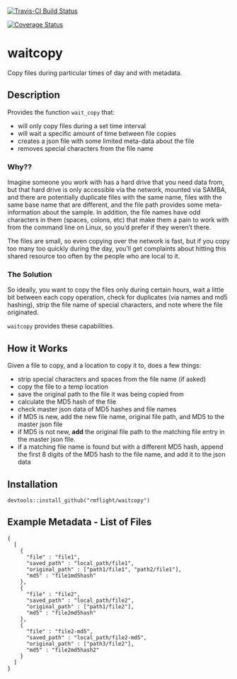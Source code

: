 [![Travis-CI Build Status](https://travis-ci.org/rmflight/waitcopy.svg?branch=master)](https://travis-ci.org/rmflight/waitcopy)

[![Coverage Status](https://img.shields.io/codecov/c/github/rmflight/waitcopy/master.svg)](https://codecov.io/github/rmflight/waitcopy?branch=master)

# waitcopy

Copy files during particular times of day and with metadata.

## Description

Provides the function `wait_copy` that:

- will only copy files during a set time interval
- will wait a specific amount of time between file copies
- creates a json file with some limited meta-data about the file
- removes special characters from the file name

### Why??

Imagine someone you work with has a hard drive that you need data from, but that
hard drive is only accessible via the network, mounted via SAMBA, and there are
potentially duplicate files with the same name, files with the same base name
that are different, and the file path provides some meta-information about the
sample. In addition, the file names have odd characters in them (spaces, colons, etc)
that make them a pain to work with from the command line on Linux, so you'd prefer
if they weren't there.

The files are small, so even copying over the network is fast, but if you copy
too many too quickly during the day, you'll get complaints about hitting this shared
resource too often by the people who are local to it.

### The Solution

So ideally, you want to copy the files only during certain hours, wait a little
bit between each copy operation, check for duplicates (via names and md5 hashing),
strip the file name of special characters, and note where the file originated.

`waitcopy` provides these capabilities.

## How it Works

Given a file to copy, and a location to copy it to, does a few things:


* strip special characters and spaces from the file name (if asked)
* copy the file to a temp location
* save the original path to the file it was being copied from
* calculate the MD5 hash of the file
* check master json data of MD5 hashes and file names
* if MD5 is new, add the new file name, original file path, and MD5 to the master
  json file
* if MD5 is not new, **add** the original file path to the matching file entry
  in the master json file.
* if a matching file name is found but with a different MD5 hash, append the
  first 8 digits of the MD5 hash to the file name, and add it to the json data
  
## Installation

`devtools::install_github("rmflight/waitcopy")`


## Example Metadata - List of Files

```
{
  [ 
    {
      "file" : "file1",
      "saved_path" : "local_path/file1",
      "original_path" : ["path1/file1", "path2/file1"],
      "md5" : "file1md5hash"
    },
    {
      "file" : "file2",
      "saved_path" : "local_path/file2",
      "original_path" : ["path1/file2"],
      "md5" : "file2md5hash"
    },
    {
      "file" : "file2-md5",
      "saved_path" : "local_path/file2-md5",
      "original_path" : ["path3/file2"],
      "md5" : "file2md5hash2"
    }
  ]
}
```
